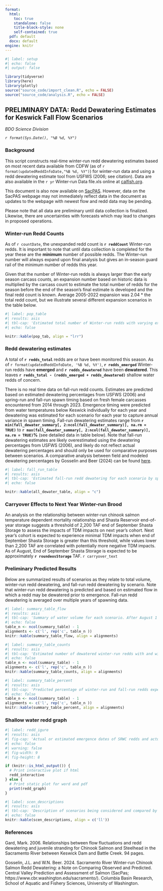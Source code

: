 ```yaml
---
format:
  html:
    toc: true
    standalone: false
    title-block-style: none
    self-contained: true
  pdf: default
  docx: default
engine: knitr
---
```


```r
#| label: setup
#| echo: false
#| output: false

library(tidyverse)
library(here)
library(plotly)
source("source_code/import_clean.R", echo = FALSE)
source("source_code/analysis.R", echo = FALSE)
```

## PRELIMINARY DATA: Redd Dewatering Estimates for Keswick Fall Flow Scenarios

*BDO Science Division*

*`r format(Sys.Date(), "%B %d, %Y")`*

### Background

This script constructs real-time winter-run redd dewatering estimates based on most recent data available from CDFW (as of `r format(updatedReddInfoDate,"%B %d, %Y")`) for winter-run data and using a redd dewatering estimate tool from USFWS (2006; see citation). Data are also available in the `r yr` Winter-run Data file.xls online at [calfish.org](https://www.calfish.org/ProgramsData/ConservationandManagement/CentralValleyMonitoring/CDFWUpperSacRiverBasinSalmonidMonitoring.aspx).

This document is also now available on [SacPAS](https://www.cbr.washington.edu/sacramento/workgroups/usst.html#redd_dewater). However, data on the SacPAS webpage may not immediately reflect data in the document as updates to the webpage with newest flow and redd data may be pending.

Please note that all data are preliminary until data collection is finalized. Likewise, there are uncertainties with forecasts which may lead to changes in proposed operations.

### Winter-run Redd Counts

As of `r countDate`, the unexpanded redd count is **`r reddCount`** Winter-run redds. It is important to note that until data collection is completed for the year these are the **minimum** number of possible redds. The Winter-run number will always expand upon final analysis but gives an in-season guard rail of the minimum number of redds this year.

Given that the number of Winter-run redds is always larger than the early season carcass counts, an expansion number based on historic data is multiplied by the carcass count to estimate the total number of redds for the season before the end of the season's final estimate is developed and the final redd count is known. Average 2005-2022 expansion was 2.04 \* the total redd count, but we illustrate several different expansion scenarios in the table below.

```r
#| label: pop_table
#| results: asis
#| tbl-cap: 'Estimated total number of Winter-run redds with varying expansion factors and resulting number of redds that represent 1 percent of the population.  An expansion factor of 1 approximates the lowest expansion factor of 1.25 observed in 2010, an expansion of 3.5 approximates the highest expansion factor of 3.36 in 2017, and an expansion of 2.0 approximates the average expansion factor of 2.04 over a 20 year period'
#| echo: false

knitr::kable(pop_tab, align = "lrr")
```

### Redd dewatering estimates

A total of **`r redds_total`** redds are or have been monitored this season.  As of `r format(updatedReddInfoDate, '%B %d, %Y')`, **`r redds_emerged`** Winter-run redds have **emerged** and **`r redds_dewatered`** have been **dewatered**. This leaves **`r redds_total - (redds_emerged + redds_dewatered)`** shallow water redds of concern.

There is no real time data on fall-run redd counts. Estimates are predicted based on estimated dewatering percentages from USFWS (2006) and spring-run and fall-run spawn timing based on fresh female carcasses encountered from 2014 through 2023. Emergence timing were predicted from water temperatures below Keswick individually for each year and dewatering was estimated for each scenario for each year to capture annual variance in spawn timing. Fall-run dewatering estimates range from **`r min(fall_dewater_summary[, 2:ncol(fall_dewater_summary)], na.rm = TRUE)`** to **`r max(fall_dewater_summary[, 2:ncol(fall_dewater_summary)], na.rm = TRUE)`%** (see detailed data in table below). Note that fall-run dewatering estimates are likely overestimated using the dewatering percentages from USFWS (2006), and likely do not reflect actual dewatering percentages and should only be used for comparative purposes between scenarios. A comparative analysis between field and modeled dewatering percentages by Gosselin and Beer (2024) can be found [here](https://www.cbr.washington.edu/sacramento/fishmodel/Note_on_Redd_Dewatering_Observed_v_Predicted.pdf).

```r
#| label: fall_run_table
#| results: asis
#| tbl-cap: 'Estimated fall-run redd dewatering for each scenario by spawning year to reflect variation in spawn timing'
#| echo: false

knitr::kable(all_dewater_table, align = "c")
```

### Carryover Effects to Next Year Winter-run Brood

An analysis on the relationship between winter-run chinook salmon temperature dependent mortality relationship and Shasta Reservoir end-of-year storage suggests a threshold of 2,200 TAF end of September Shasta Storage to assess the impacts of TDM impacts on next year’s cohort. Next year’s cohort is expected to experience minimal TDM impacts when end of September Shasta Storage is greater than this threshold, while values lower than 2,200 TAF are correlated with potentially more negative TDM impacts. As of August, End of September Shasta Storage is expected to be approximately **`r roundeosStorage`** TAF. `r carryover_text`

### Preliminary Predicted Results

Below are summarized results of scenarios as they relate to total volume, winter-run redd dewatering, and fall-run redd dewatering by scenario. Note that winter-run redd dewatering is predicted and based on estimated flow in which a redd may be dewatered prior to emergence. Fall-run redd dewatering is averaged over multiple years of spawning data.

```r
#| label: summary_table_flow
#| results: asis
#| tbl-cap: 'Summary of water volume for each scenario. After August 1 in each year each scenario uses actual flow-to-date as of most current report and proposed flows for the remainder of the incubation period. See scenarios description table for further detailed explanation of scenarios.'
#| echo: false
table_n <- ncol(summary_table) - 1
alignments <- c('l', rep('c', table_n ))
knitr::kable(summary_table_flow, align = alignments)
```

```r
#| label: summary_table_counts
#| results: asis
#| tbl-cap: 'Estimated number of dewatered winter-run redds with and without a 250 cfs buffer. Winter-run redd dewatering predictions include any confirmed dewatered redds in the count to actively reflect both observed and predicted dewatering. After August 1 in each year each scenario uses actual flow-to-date as of most current report and proposed flows for the remainder of the incubation period. See scenarios description table for further detailed explanation of scenarios.'
#| echo: false
table_n <- ncol(summary_table) - 1
alignments <- c('l', rep('c', table_n ))
knitr::kable(summary_table_counts, align = alignments)
```

```r
#| label: summary_table_percent
#| results: asis
#| tbl-cap: 'Predicted percentage of winter-run and fall-run redds expected to be dewatered across scenarios, expansion factors, and flow buffers. Percentage of the population lost is based on most recent unexapanded count of Winter-run redds.  Fall-run dewatering percentage is average dewatering across years in table 2 for each scenario. After August 1 in each year each scenario uses actual flow-to-date as of most current report and proposed flows for the remainder of the incubation period. See scenarios description table for further detailed explanation of scenarios.'
#| echo: false
table_n <- ncol(summary_table) - 1
alignments <- c('l', rep('c', table_n ))
knitr::kable(summary_table_percent, align = alignments)
```

### Shallow water redd graph
```r
#| label: redd_igure
#| results: asis
#| fig-cap: 'Actual or estimated emergence dates of SRWC redds and actual or estimated dewatering flow for the September-October estimated redd emergence dates as compared to Keswick flow (in cfs) of proposed management alternatives. Points represent dewatered (De), emerged (Em), or remaining (Re) redds. Numbers inside of points indicate how many redds share that estimated emergence date and actual/estimated dewatering flow. Points that fall above/to the right of a flow alternative line are expected to be dewatered given that management alternative is followed. Points that fall below/to the left of/on a flow alternative line are not expected to be dewatered, given that management alternative is followed'
#| echo: false
#| warning: false
#| fig-width: 9
#| fig-height: 8

if (knitr::is_html_output()) {
  # Print interactive plot if html
  redd_interactive
} else {
  # Print static plot for word and pdf
  print(redd_graph)
}
```

```r
#| label: scen_descriptions
#| results: asis
#| tbl-cap: 'Description of scenarios being considered and compared by the Upper Sacramento Scheduling Team'
#| echo: false
knitr::kable(scen_descriptions, align = c('ll'))
```

### References

Gard, Mark. 2006. Relationships between flow fluctuations and redd dewatering and juvenile stranding for Chinook Salmon and Steelhead in the Sacramento River between Keswick Dam and Battle Creek. 94 pages.

Gosselin, J.L. and W.N. Beer. 2024. Sacramento River Winter-run Chinook Salmon Redd Dewatering: a Note on Comparing Observed and Predicted. Central Valley Prediction and Assessment of Salmon (SacPas; https://www.cbr.washington.edu/sacramento/). Columbia Basin Research, School of Aquatic and Fishery Sciences, University of Washington.
